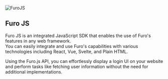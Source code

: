 <img nozoom="true" src="/images/furo-js.png" alt="FuroJS" />

## Furo JS

Furo JS is an integrated JavaScript SDK that enables the use of Furo's features in any web framework.<br/>
You can easily integrate and use Furo's capabilities with various technologies including React, Vue, Svelte, and Plain HTML.

Using the Furo.js API, you can effortlessly display a login UI on your website and perform tasks like fetching user information without the need for additional implementations.
